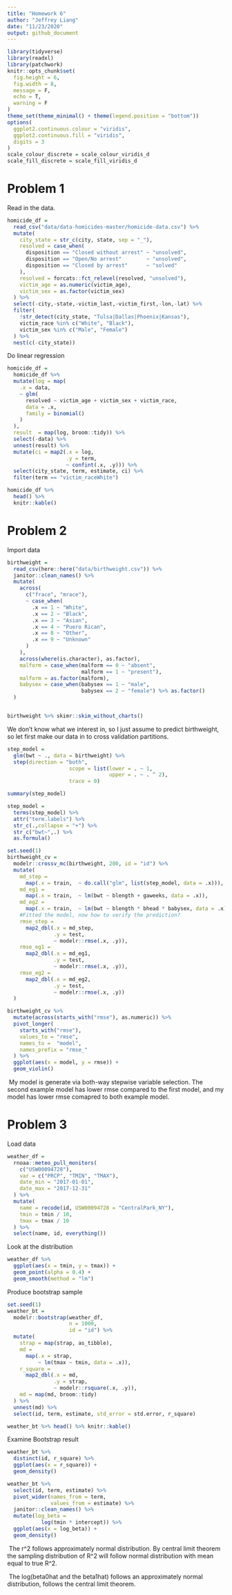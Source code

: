 ```yaml
---
title: "Homework 6"
author: "Jeffrey Liang"
date: "11/23/2020"
output: github_document
---
```


```r
library(tidyverse)
library(readxl)
library(patchwork)
knitr::opts_chunk$set(
  fig.height = 6,
  fig.width = 8,
  message = F,
  echo = T,
  warning = F
)
theme_set(theme_minimal() + theme(legend.position = "bottom"))
options(
  ggplot2.continuous.colour = "viridis",
  ggplot2.continuous.fill = "viridis",
  digits = 3
)
scale_colour_discrete = scale_colour_viridis_d
scale_fill_discrete = scale_fill_viridis_d

```

# Problem 1

Read in the data.
```r
homicide_df =
  read_csv("data/data-homicides-master/homicide-data.csv") %>%
  mutate(
    city_state = str_c(city, state, sep = "_"),
    resolved = case_when(
      disposition == "Closed without arrest" ~ "unsolved",
      disposition == "Open/No arrest"        ~ "unsolved",
      disposition == "Closed by arrest"      ~ "solved"
    ),
    resolved = forcats::fct_relevel(resolved, "unsolved"),
    victim_age = as.numeric(victim_age),
    victim_sex = as.factor(victim_sex)
  ) %>%
  select(-city,-state,-victim_last,-victim_first,-lon,-lat) %>%
  filter(
    !str_detect(city_state, "Tulsa|Dallas|Phoenix|Kansas"),
    victim_race %in% c("White", "Black"),
    victim_sex %in% c("Male", "Female")
  ) %>%
  nest(c(-city_state))
```

Do linear regression
```r
homicide_df =
  homicide_df %>%
  mutate(log = map(
    .x = data,
    ~ glm(
      resolved ~ victim_age + victim_sex + victim_race,
      data = .x,
      family = binomial()
    )
  ),
  result  = map(log, broom::tidy)) %>%
  select(-data) %>%
  unnest(result) %>%
  mutate(ci = map2(.x = log,
                   .y = term,
                   ~ confint(.x, .y))) %>%
  select(city_state, term, estimate, ci) %>%
  filter(term == "victim_raceWhite")

homicide_df %>%
  head() %>%
  knitr::kable()
```


# Problem 2

Import data
```r
birthweight =
  read_csv(here::here("data/birthweight.csv")) %>%
  janitor::clean_names() %>%
  mutate(
    across(
      c("frace", "mrace"),
      ~ case_when(
        .x == 1 ~ "White",
        .x == 2 ~ "Black",
        .x == 3 ~ "Asian",
        .x == 4 ~ "Puero Rican",
        .x == 8 ~ "Other",
        .x == 9 ~ "Unknown"
      )
    ),
    across(where(is.character), as.factor),
    malform = case_when(malform == 0 ~ "absent",
                        malform == 1 ~ "present"),
    malform = as.factor(malform),
    babysex = case_when(babysex == 1 ~ "male",
                        babysex == 2 ~ "female") %>% as.factor()
  )


birthweight %>% skimr::skim_without_charts()
```

We don't know what we interest in, so I just assume to predict birthweight, so 
let first make our data in to cross validation partitions.
```r
step_model =
  glm(bwt ~ ., data = birthweight) %>% 
  step(direction = "both",
                    scope = list(lower = . ~ 1,
                                 upper = . ~ . ^ 2),
                    trace = 0)

summary(step_model)

step_model =
  terms(step_model) %>% 
  attr("term.labels") %>% 
  str_c(.,collapse = "+") %>% 
  str_c("bwt~",.) %>% 
  as.formula()
```


```r
set.seed(1)
birthweight_cv =
  modelr::crossv_mc(birthweight, 200, id = "id") %>%
  mutate(
    md_step =
      map(.x = train,  ~ do.call("glm", list(step_model, data = .x))),
    md_eg1 =
      map(.x = train,  ~ lm(bwt ~ blength + gaweeks, data = .x)),
    md_eg2 =
      map(.x = train,  ~ lm(bwt ~ blength * bhead * babysex, data = .x)),
    #Fitted the model, now how to verify the prediction?
    rmse_step =
      map2_dbl(.x = md_step,
               .y = test,
               ~ modelr::rmse(.x, .y)),
    rmse_eg1 =
      map2_dbl(.x = md_eg1,
               .y = test,
               ~ modelr::rmse(.x, .y)),
    rmse_eg2 =
      map2_dbl(.x = md_eg2,
               .y = test,
               ~ modelr::rmse(.x, .y))
  )

birthweight_cv %>%
  mutate(across(starts_with("rmse"), as.numeric)) %>%
  pivot_longer(
    starts_with("rmse"),
    values_to = "rmse",
    names_to =  "model",
    names_prefix = "rmse_"
  ) %>%
  ggplot(aes(x = model, y = rmse)) +
  geom_violin()
```
\ My model is generate via both-way stepwise variable selection. The second example 
model has lower rmse compared to the first model, and my model has lower rmse comapred
 to both example model. 
 
# Problem 3
 
Load data
 
```r
weather_df =
  rnoaa::meteo_pull_monitors(
    c("USW00094728"),
    var = c("PRCP", "TMIN", "TMAX"),
    date_min = "2017-01-01",
    date_max = "2017-12-31"
  ) %>%
  mutate(
    name = recode(id, USW00094728 = "CentralPark_NY"),
    tmin = tmin / 10,
    tmax = tmax / 10
  ) %>%
  select(name, id, everything())
```

Look at the distribution
 
```r
weather_df %>%
  ggplot(aes(x = tmin, y = tmax)) +
  geom_point(alpha = 0.4) +
  geom_smooth(method = "lm")
```
 
Produce bootstrap sample

```r
set.seed(1)
weather_bt =
  modelr::bootstrap(weather_df,
                    n = 1000,
                    id = "id") %>%
  mutate(
    strap = map(strap, as_tibble),
    md =
      map(.x = strap,
          ~ lm(tmax ~ tmin, data = .x)),
    r_square =
      map2_dbl(.x = md,
               .y = strap,
               ~ modelr::rsquare(.x, .y)),
    md = map(md, broom::tidy)
  ) %>%
  unnest(md) %>%
  select(id, term, estimate, std_error = std.error, r_square)

weather_bt %>% head() %>% knitr::kable()
```

Examine Bootstrap result

```r
weather_bt %>%
  distinct(id, r_square) %>%
  ggplot(aes(x = r_square)) +
  geom_density()

weather_bt %>%
  select(id, term, estimate) %>%
  pivot_wider(names_from = term,
              values_from = estimate) %>%
  janitor::clean_names() %>%
  mutate(log_beta =
           log(tmin * intercept)) %>%
  ggplot(aes(x = log_beta)) +
  geom_density()
```

\ The r^2 follows approximately normal distribution. By central limit theorem 
the sampling distribution of R^2 will follow normal distribution with mean equal
 to true R^2.
 
\ The log(beta0hat and the beta1hat) follows an approximately normal distribution, follows the central limit theorem.
